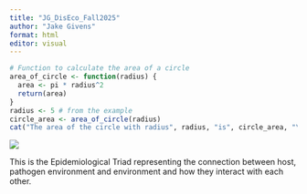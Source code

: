 ---
title: "JG_DisEco_Fall2025"
author: "Jake Givens"
format: html
editor: visual
---

```{r}
# Function to calculate the area of a circle
area_of_circle <- function(radius) {
  area <- pi * radius^2
  return(area)
}
radius <- 5 # from the example
circle_area <- area_of_circle(radius)
cat("The area of the circle with radius", radius, "is", circle_area, "\n")
```

![](EpiTriad.png)

This is the Epidemiological Triad representing the connection between host, pathogen environment and environment and how they interact with each other.
